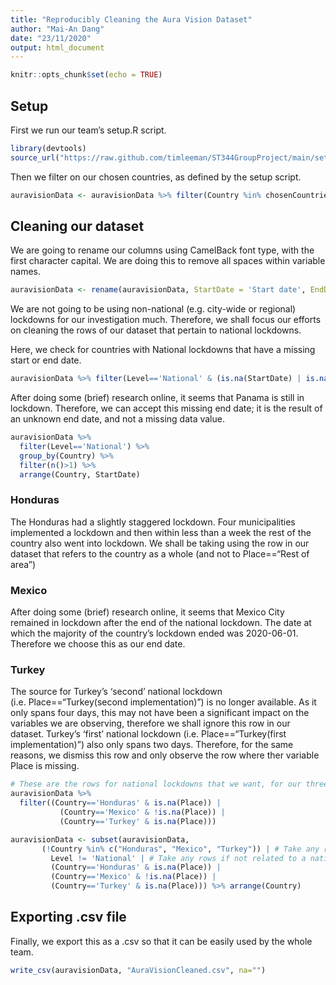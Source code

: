 ```yaml
---
title: "Reproducibly Cleaning the Aura Vision Dataset"
author: "Mai-An Dang"
date: "23/11/2020"
output: html_document
---
```


```r
knitr::opts_chunk$set(echo = TRUE)
```

## Setup

First we run our team's setup.R script.
```r
library(devtools)
source_url("https://raw.github.com/timleeman/ST344GroupProject/main/setup.R")
```

Then we filter on our chosen countries, as defined by the setup script.
```r
auravisionData <- auravisionData %>% filter(Country %in% chosenCountries)
```

## Cleaning our dataset

We are going to rename our columns using CamelBack font type, with the first character capital. We are doing this to remove all spaces within variable names.
```r
auravisionData <- rename(auravisionData, StartDate = 'Start date', EndDate = 'End date')
```

We are not going to be using non-national (e.g. city-wide or regional) lockdowns for our investigation much. Therefore, we shall focus our efforts on cleaning the rows of our dataset that pertain to national lockdowns.

Here, we check for countries with National lockdowns that have a missing start or end date. 
```r
auravisionData %>% filter(Level=='National' & (is.na(StartDate) | is.na(EndDate)))
```
After doing some (brief) research online, it seems that Panama is still in lockdown. Therefore, we can accept this missing end date; it is the result of an unknown end date, and not a missing data value.

```r
auravisionData %>% 
  filter(Level=='National') %>%
  group_by(Country) %>%
  filter(n()>1) %>%
  arrange(Country, StartDate)
```
### Honduras
The Honduras had a slightly staggered lockdown. Four municipalities implemented a lockdown and then within less than a week the rest of the country also went into lockdown. We shall be taking using the row in our dataset that refers to the country as a whole (and not to Place=="Rest of area")

### Mexico
After doing some (brief) research online, it seems that Mexico City remained in lockdown after the end of the national lockdown. The date at which the majority of the country's lockdown ended was 2020-06-01. Therefore we choose this as our end date.

### Turkey
The source for Turkey's 'second' national lockdown (i.e. Place=="Turkey(second implementation)") is no longer available. As it only spans four days, this may not have been a significant impact on the variables we are observing, therefore we shall ignore this row in our dataset.
Turkey's 'first' national lockdown (i.e. Place=="Turkey(first implementation)") also only spans two days. Therefore, for the same reasons, we dismiss this row and only observe the row where ther variable Place is missing.

```r
# These are the rows for national lockdowns that we want, for our three countries with multiple national lockdowns in the AuraVision dataset.
auravisionData %>%
  filter((Country=='Honduras' & is.na(Place)) |
           (Country=='Mexico' & !is.na(Place)) |
           (Country=='Turkey' & is.na(Place)))

auravisionData <- subset(auravisionData,
       (!Country %in% c("Honduras", "Mexico", "Turkey")) | # Take any rows if not in our three countries.
         Level != 'National' | # Take any rows if not related to a national lockdown.
         (Country=='Honduras' & is.na(Place)) |
         (Country=='Mexico' & !is.na(Place)) |
         (Country=='Turkey' & is.na(Place))) %>% arrange(Country)

```
## Exporting .csv file

Finally, we export this as a .csv so that it can be easily used by the whole team.
```r
write_csv(auravisionData, "AuraVisionCleaned.csv", na="")
```



